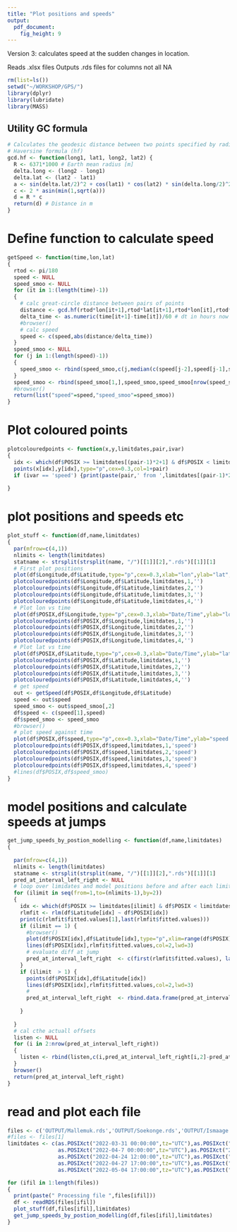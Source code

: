 ```yaml
---
title: "Plot positions and speeds"
output: 
  pdf_document: 
    fig_height: 9
---
```



Version 3: calculates speed at the sudden changes in location.

Reads .xlsx files
Outputs .rds files for columns not all NA

```r
rm(list=ls())
setwd("~/WORKSHOP/GPS/")
library(dplyr)
library(lubridate)
library(MASS)


```

## Utility GC formula
```r

# Calculates the geodesic distance between two points specified by radian latitude/longitude using the
# Haversine formula (hf)
gcd.hf <- function(long1, lat1, long2, lat2) {
  R <- 6371*1000 # Earth mean radius [m]
  delta.long <- (long2 - long1)
  delta.lat <- (lat2 - lat1)
  a <- sin(delta.lat/2)^2 + cos(lat1) * cos(lat2) * sin(delta.long/2)^2
  c <- 2 * asin(min(1,sqrt(a)))
  d = R * c
  return(d) # Distance in m
}

```

# Define function to calculate speed
```r
getSpeed <- function(time,lon,lat)
{
  rtod <- pi/180
  speed <- NULL
  speed_smoo <- NULL
  for (it in 1:(length(time)-1))
  {
    # calc great-circle distance between pairs of points
    distance <- gcd.hf(rtod*lon[it+1],rtod*lat[it+1],rtod*lon[it],rtod*lat[it])
    delta_time <- as.numeric(time[it+1]-time[it])/60 # dt in hours now
    #browser()
    # calc speed
    speed <- c(speed,abs(distance/delta_time))
  }
  speed_smoo <- NULL
  for (j in 1:(length(speed)-1))
  {
    speed_smoo <- rbind(speed_smoo,c(j,median(c(speed[j-2],speed[j-1],speed[j],speed[j+1],speed[j+1]),na.rm=TRUE)))
  }
  speed_smoo <- rbind(speed_smoo[1,],speed_smoo,speed_smoo[nrow(speed_smoo),])
  #browser()
  return(list("speed"=speed,"speed_smoo"=speed_smoo))
}
```

# Plot coloured points
```r
plotcolouredpoints <- function(x,y,limitdates,pair,ivar)
{
  idx <- which(df$POSIX >= limitdates[(pair-1)*2+1] & df$POSIX < limitdates[(pair-1)*2+2])
  points(x[idx],y[idx],type="p",cex=0.3,col=1+pair)
  if (ivar == 'speed') {print(paste(pair,' from ',limitdates[(pair-1)*2+1],' to ', limitdates[(pair-1)*2+2],' speed: ',round(median(y[idx],na.rm=T),1),' +/- ',round(sd(y[idx],na.rm=T)/sqrt(length(idx)),1), 'm/hr'))}
  
}
```



# plot positions and speeds etc
```r
plot_stuff <- function(df,name,limitdates)
{
  par(mfrow=c(4,1))
  nlimits <- length(limitdates)
  statname <- strsplit(strsplit(name, "/")[[1]][2],".rds")[[1]][1]
  # First plot positions
  plot(df$Longitude,df$Latitude,type="p",cex=0.3,xlab="lon",ylab="lat",main=statname)
  plotcolouredpoints(df$Longitude,df$Latitude,limitdates,1,'')
  plotcolouredpoints(df$Longitude,df$Latitude,limitdates,2,'')
  plotcolouredpoints(df$Longitude,df$Latitude,limitdates,3,'')
  plotcolouredpoints(df$Longitude,df$Latitude,limitdates,4,'')
  # Plot lon vs time
  plot(df$POSIX,df$Longitude,type="p",cex=0.3,xlab="Date/Time",ylab="lon",main=statname)
  plotcolouredpoints(df$POSIX,df$Longitude,limitdates,1,'')
  plotcolouredpoints(df$POSIX,df$Longitude,limitdates,2,'')
  plotcolouredpoints(df$POSIX,df$Longitude,limitdates,3,'')
  plotcolouredpoints(df$POSIX,df$Longitude,limitdates,4,'')
  # Plot lat vs time
  plot(df$POSIX,df$Latitude,type="p",cex=0.3,xlab="Date/Time",ylab="lat",main=statname)
  plotcolouredpoints(df$POSIX,df$Latitude,limitdates,1,'')
  plotcolouredpoints(df$POSIX,df$Latitude,limitdates,2,'')
  plotcolouredpoints(df$POSIX,df$Latitude,limitdates,3,'')
  plotcolouredpoints(df$POSIX,df$Latitude,limitdates,4,'')
  # get speed
  out <- getSpeed(df$POSIX,df$Longitude,df$Latitude)
  speed <- out$speed
  speed_smoo <- out$speed_smoo[,2]
  df$speed <- c(speed[1],speed)
  df$speed_smoo <- speed_smoo
  #browser()
  # plot speed against time
  plot(df$POSIX,df$speed,type="p",cex=0.3,xlab="Date/Time",ylab="speed [m/hr]",main=statname)
  plotcolouredpoints(df$POSIX,df$speed,limitdates,1,'speed')
  plotcolouredpoints(df$POSIX,df$speed,limitdates,2,'speed')
  plotcolouredpoints(df$POSIX,df$speed,limitdates,3,'speed')
  plotcolouredpoints(df$POSIX,df$speed,limitdates,4,'speed')
  #lines(df$POSIX,df$speed_smoo)
}
```

# model positions and calculate speeds at jumps
```r
get_jump_speeds_by_postion_modelling <- function(df,name,limitdates)
{
  
  par(mfrow=c(4,1))
  nlimits <- length(limitdates)
  statname <- strsplit(strsplit(name, "/")[[1]][2],".rds")[[1]][1]
  pred_at_interval_left_right <- NULL
  # loop over limidates and model positions before and after each limitdate
  for (ilimit in seq(from=1,to=(nlimits-1),by=2))
  {
    idx <- which(df$POSIX >= limitdates[ilimit] & df$POSIX < limitdates[ilimit+1] & !is.na(df$Latitude) )
    rlmfit <- rlm(df$Latitude[idx] ~ df$POSIX[idx])
    print(c(rlmfit$fitted.values[1],last(rlmfit$fitted.values)))
    if (ilimit == 1) {
      #browser()
      plot(df$POSIX[idx],df$Latitude[idx],type="p",xlim=range(df$POSIX),ylim=range(df$Latitude,na.rm=T))
      lines(df$POSIX[idx],rlmfit$fitted.values,col=2,lwd=3)
      # evaluate diff at jump
      pred_at_interval_left_right  <- c(first(rlmfit$fitted.values), last(rlmfit$fitted.values))
    }
    if (ilimit  > 1) {
      points(df$POSIX[idx],df$Latitude[idx])
      lines(df$POSIX[idx],rlmfit$fitted.values,col=2,lwd=3)
      #
      pred_at_interval_left_right  <- rbind.data.frame(pred_at_interval_left_right, c(first(rlmfit$fitted.values), last(rlmfit$fitted.values)))
      
    }
    
  }
  # cal cthe actuall offsets
  listen <- NULL
  for (i in 2:nrow(pred_at_interval_left_right))
  {
    listen <- rbind(listen,c(i,pred_at_interval_left_right[i,2]-pred_at_interval_left_right[i-1,1]))
  }
  browser()
  return(pred_at_interval_left_right)
}
```

# read and plot each file
```r
files <- c('OUTPUT/Mallemuk.rds','OUTPUT/Soekonge.rds','OUTPUT/Ismaage.rds','OUTPUT/Havterne.rds','OUTPUT/Havoern.rds','OUTPUT/Edder.rds')
#files <- files[1]
limitdates <- c(as.POSIXct("2022-03-31 00:00:00",tz="UTC"),as.POSIXct("2022-04-7 00:00:00",tz="UTC"),
                as.POSIXct("2022-04-7 00:00:00",tz="UTC"),as.POSIXct("2022-04-24 12:00:00",tz="UTC"),
                as.POSIXct("2022-04-24 12:00:00",tz="UTC"),as.POSIXct("2022-04-27 17:00:00",tz="UTC"),
                as.POSIXct("2022-04-27 17:00:00",tz="UTC"),as.POSIXct("2022-05-04 00:00:00",tz="UTC"),
                as.POSIXct("2022-05-04 17:00:00",tz="UTC"),as.POSIXct("2022-05-31 00:00:00",tz="UTC")) 

for (ifil in 1:length(files))
{
  print(paste(" Processing file ",files[ifil]))
  df <- readRDS(files[ifil])
  plot_stuff(df,files[ifil],limitdates)
  get_jump_speeds_by_postion_modelling(df,files[ifil],limitdates)
}

```


